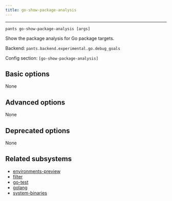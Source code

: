 ```yaml
---
title: go-show-package-analysis
---
```



---

```
pants go-show-package-analysis [args]
```

Show the package analysis for Go package targets.

Backend: <span className="color--primary">`pants.backend.experimental.go.debug_goals`</span>

Config section: <span className="color--primary">`[go-show-package-analysis]`</span>

<span className={styles.options}>

## Basic options

None

## Advanced options

None

## Deprecated options

None

## Related subsystems

- [environments-preview](../subsystems/environments-preview.mdx)
- [filter](../subsystems/filter.mdx)
- [go-test](../subsystems/go-test.mdx)
- [golang](../subsystems/golang.mdx)
- [system-binaries](../subsystems/system-binaries.mdx)

</span>

